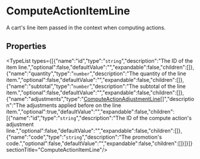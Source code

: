 
# ComputeActionItemLine

A cart's line item passed in the context when computing actions.

## Properties

<TypeList types={[{"name":"id","type":"`string`","description":"The ID of the item line.","optional":false,"defaultValue":"","expandable":false,"children":[]},{"name":"quantity","type":"`number`","description":"The quantity of the line item.","optional":false,"defaultValue":"","expandable":false,"children":[]},{"name":"subtotal","type":"`number`","description":"The subtotal of the line item.","optional":false,"defaultValue":"","expandable":false,"children":[]},{"name":"adjustments","type":"[ComputeActionAdjustmentLine](types.PromotionTypes.ComputeActionAdjustmentLine.mdx)[]","description":"The adjustments applied before on the line item.","optional":true,"defaultValue":"","expandable":false,"children":[{"name":"id","type":"`string`","description":"The ID of the compute action's adjustment line.","optional":false,"defaultValue":"","expandable":false,"children":[]},{"name":"code","type":"`string`","description":"The promotion's code.","optional":false,"defaultValue":"","expandable":false,"children":[]}]}]}  sectionTitle="ComputeActionItemLine"/>
